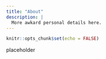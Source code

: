 ```yaml
---
title: "About"
description: |
  More awkard personal details here.
---
```


```r
knitr::opts_chunk$set(echo = FALSE)
```

placeholder